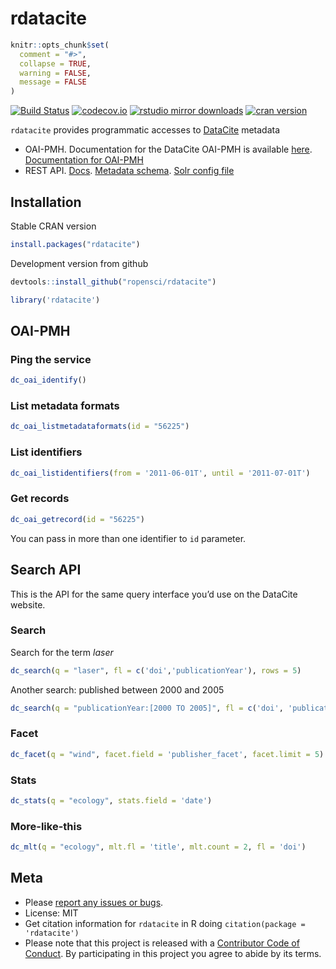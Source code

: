 rdatacite
=========

```r
knitr::opts_chunk$set(
  comment = "#>",
  collapse = TRUE,
  warning = FALSE,
  message = FALSE
)
```

[![Build Status](https://travis-ci.org/ropensci/rdatacite.svg?branch=master)](https://travis-ci.org/ropensci/rdatacite)
[![codecov.io](https://codecov.io/github/ropensci/rdatacite/coverage.svg?branch=master)](https://codecov.io/github/ropensci/rdatacite?branch=master)
[![rstudio mirror downloads](http://cranlogs.r-pkg.org/badges/rdatacite)](https://github.com/metacran/cranlogs.app)
[![cran version](http://www.r-pkg.org/badges/version/rdatacite)](http://cran.rstudio.com/package=rdatacite)

`rdatacite` provides programmatic accesses to [DataCite](http://datacite.org/) metadata

* OAI-PMH. Documentation for the DataCite OAI-PMH is available [here](http://oai.datacite.org/). [Documentation for OAI-PMH](http://www.openarchives.org/OAI/openarchivesprotocol.html)
* REST API. [Docs](http://search.datacite.org/help.html). [Metadata schema](http://schema.datacite.org/). [Solr config file](https://github.com/datacite/search/blob/master/src/main/resources/solrconfig.xml)

## Installation

Stable CRAN version

```r
install.packages("rdatacite")
```

Development version from github

```r
devtools::install_github("ropensci/rdatacite")
```

```r
library('rdatacite')
```

## OAI-PMH

### Ping the service

```r
dc_oai_identify()
```

### List metadata formats

```r
dc_oai_listmetadataformats(id = "56225")
```

### List identifiers

```r
dc_oai_listidentifiers(from = '2011-06-01T', until = '2011-07-01T')
```

### Get records

```r
dc_oai_getrecord(id = "56225")
```

You can pass in more than one identifier to `id` parameter.

## Search API

This is the API for the same query interface you'd use on the DataCite website.

### Search

Search for the term _laser_

```r
dc_search(q = "laser", fl = c('doi','publicationYear'), rows = 5)
```

Another search: published between 2000 and 2005

```r
dc_search(q = "publicationYear:[2000 TO 2005]", fl = c('doi', 'publicationYear'), rows = 5)
```

### Facet

```r
dc_facet(q = "wind", facet.field = 'publisher_facet', facet.limit = 5)
```

### Stats


```r
dc_stats(q = "ecology", stats.field = 'date')
```

### More-like-this

```r
dc_mlt(q = "ecology", mlt.fl = 'title', mlt.count = 2, fl = 'doi')
```


## Meta

* Please [report any issues or bugs](https://github.com/ropensci/rdatacite/issues).
* License: MIT
* Get citation information for `rdatacite` in R doing `citation(package = 'rdatacite')`
* Please note that this project is released with a [Contributor Code of Conduct](CONDUCT.md). By participating in this project you agree to abide by its terms.
